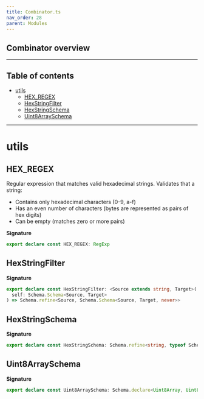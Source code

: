 ```yaml
---
title: Combinator.ts
nav_order: 28
parent: Modules
---
```


## Combinator overview

---

<h2 className="text-delta">Table of contents</h2>

- [utils](#utils)
  - [HEX_REGEX](#hex_regex)
  - [HexStringFilter](#hexstringfilter)
  - [HexStringSchema](#hexstringschema)
  - [Uint8ArraySchema](#uint8arrayschema)

---

# utils

## HEX_REGEX

Regular expression that matches valid hexadecimal strings.
Validates that a string:

- Contains only hexadecimal characters (0-9, a-f)
- Has an even number of characters (bytes are represented as pairs of hex digits)
- Can be empty (matches zero or more pairs)

**Signature**

```ts
export declare const HEX_REGEX: RegExp
```

## HexStringFilter

**Signature**

```ts
export declare const HexStringFilter: <Source extends string, Target>(
  self: Schema.Schema<Source, Target>
) => Schema.refine<Source, Schema.Schema<Source, Target, never>>
```

## HexStringSchema

**Signature**

```ts
export declare const HexStringSchema: Schema.refine<string, typeof Schema.String>
```

## Uint8ArraySchema

**Signature**

```ts
export declare const Uint8ArraySchema: Schema.declare<Uint8Array, Uint8Array, readonly [], never>
```
